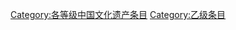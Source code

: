 {{Wikipedia category}}
{{emptycat}}
{{catmore1|[[Wikipedia:中国文化遗产专题|Wikipedia:中国文化遗产专题]]}}
{{Articles by Importance| topic=中国文化遗产 | importance= }}
{{Articles by Quality|topic=中国文化遗产 |quality=乙}}
{{CategoryTOC}}

[[Category:各等级中国文化遗产条目|Category:各等级中国文化遗产条目]]
[[Category:乙级条目|Category:乙级条目]]